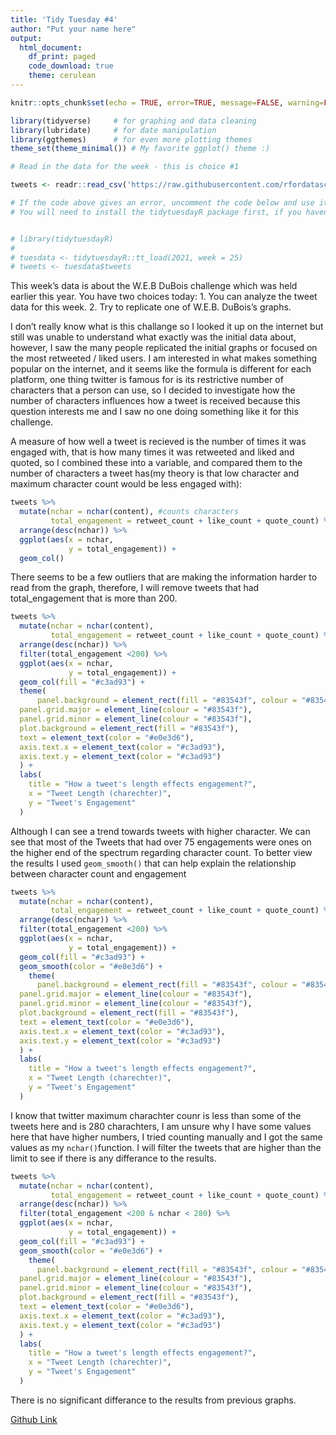 ```yaml
---
title: 'Tidy Tuesday #4'
author: "Put your name here"
output: 
  html_document:
    df_print: paged
    code_download: true
    theme: cerulean
---
```


```r
knitr::opts_chunk$set(echo = TRUE, error=TRUE, message=FALSE, warning=FALSE)
```

```r
library(tidyverse)     # for graphing and data cleaning
library(lubridate)     # for date manipulation
library(ggthemes)      # for even more plotting themes
theme_set(theme_minimal()) # My favorite ggplot() theme :)
```

```r
# Read in the data for the week - this is choice #1

tweets <- readr::read_csv('https://raw.githubusercontent.com/rfordatascience/tidytuesday/master/data/2021/2021-06-15/tweets.csv')

# If the code above gives an error, uncomment the code below and use it instead. 
# You will need to install the tidytuesdayR package first, if you haven't already. 


# library(tidytuesdayR)
# 
# tuesdata <- tidytuesdayR::tt_load(2021, week = 25)
# tweets <- tuesdata$tweets


```


This week's data is about the W.E.B DuBois challenge which was held earlier this year. You have two choices today: 1. You can analyze the tweet data for this week. 2. Try to replicate one of W.E.B. DuBois's graphs. 


I don't really know what is this challange so I looked it up on the internet but still was unable to understand what exactly was the initial data about, however, I saw the many people replicated the initial graphs or focused on the most retweeted / liked users. I am interested in what makes something popular on the internet, and it seems like the formula is different for each platform, one thing twitter is famous for is its restrictive number of characters that a person can use, so I decided to investigate how the number of characters influences how a tweet is received because this question interests me and I saw no one doing something like it for this challenge.


A measure of how well a tweet is recieved is the number of times it was engaged with, that is how many times it was retweeted and liked and quoted, so I combined these into a variable, and compared them to the number of characters a tweet has(my theory is that low character and maximum character count would be less engaged with):

```r
tweets %>% 
  mutate(nchar = nchar(content), #counts characters
         total_engagement = retweet_count + like_count + quote_count) %>% 
  arrange(desc(nchar)) %>% 
  ggplot(aes(x = nchar,
             y = total_engagement)) +
  geom_col()
```


There seems to be a few outliers that are making the information harder to read from the graph, therefore, I will remove tweets that had total_engagement that is more than 200.

```r

tweets %>% 
  mutate(nchar = nchar(content),
         total_engagement = retweet_count + like_count + quote_count) %>% 
  arrange(desc(nchar)) %>% 
  filter(total_engagement <200) %>% 
  ggplot(aes(x = nchar,
             y = total_engagement)) +
  geom_col(fill = "#c3ad93") +
  theme(
      panel.background = element_rect(fill = "#83543f", colour = "#83543f"),
  panel.grid.major = element_line(colour = "#83543f"), 
  panel.grid.minor = element_line(colour = "#83543f"),
  plot.background = element_rect(fill = "#83543f"),
  text = element_text(color = "#e0e3d6"),
  axis.text.x = element_text(color = "#c3ad93"),
  axis.text.y = element_text(color = "#c3ad93")
  ) +
  labs(
    title = "How a tweet's length effects engagement?",
    x = "Tweet Length (charechter)",
    y = "Tweet's Engagement"
  )
```

Although I can see a trend towards tweets with higher character. We can see that most of the Tweets that had over 75 engagements were ones on the higher end of the spectrum regarding character count. To better view the results I used `geom_smooth()` that can help explain the relationship between character count and engagement

```r
tweets %>% 
  mutate(nchar = nchar(content),
         total_engagement = retweet_count + like_count + quote_count) %>% 
  arrange(desc(nchar)) %>% 
  filter(total_engagement <200) %>% 
  ggplot(aes(x = nchar,
             y = total_engagement)) +
  geom_col(fill = "#c3ad93") +
  geom_smooth(color = "#e0e3d6") +
    theme(
      panel.background = element_rect(fill = "#83543f", colour = "#83543f"),
  panel.grid.major = element_line(colour = "#83543f"), 
  panel.grid.minor = element_line(colour = "#83543f"),
  plot.background = element_rect(fill = "#83543f"),
  text = element_text(color = "#e0e3d6"),
  axis.text.x = element_text(color = "#c3ad93"),
  axis.text.y = element_text(color = "#c3ad93")
  ) +
  labs(
    title = "How a tweet's length effects engagement?",
    x = "Tweet Length (charechter)",
    y = "Tweet's Engagement"
  )
```
I know that twitter maximum charachter counr is less than some of the tweets here and is 280 charachters, I am unsure why I have some values here that have higher numbers, I tried counting manually and I got the same values as my `nchar()`function. I will filter the tweets that are higher than the limit to see if there is any differance to the results.

```r

tweets %>% 
  mutate(nchar = nchar(content),
         total_engagement = retweet_count + like_count + quote_count) %>% 
  arrange(desc(nchar)) %>% 
  filter(total_engagement <200 & nchar < 280) %>% 
  ggplot(aes(x = nchar,
             y = total_engagement)) +
  geom_col(fill = "#c3ad93") +
  geom_smooth(color = "#e0e3d6") +
    theme(
      panel.background = element_rect(fill = "#83543f", colour = "#83543f"),
  panel.grid.major = element_line(colour = "#83543f"), 
  panel.grid.minor = element_line(colour = "#83543f"),
  plot.background = element_rect(fill = "#83543f"),
  text = element_text(color = "#e0e3d6"),
  axis.text.x = element_text(color = "#c3ad93"),
  axis.text.y = element_text(color = "#c3ad93")
  ) +
  labs(
    title = "How a tweet's length effects engagement?",
    x = "Tweet Length (charechter)",
    y = "Tweet's Engagement"
  )
```


There is no significant differance to the results from previous graphs.   

[Github Link](https://github.com/ShawermaLVR/tidy_tuesday_15_06)

